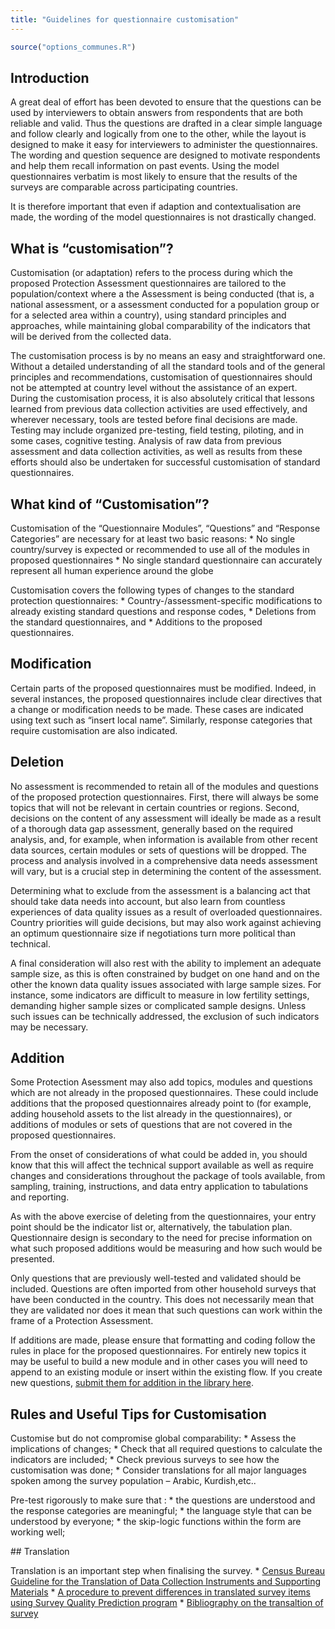```yaml
---
title: "Guidelines for questionnaire customisation"
---
```


```r
source("options_communes.R")
```

<div class="note">

</div>
## Introduction

A great deal of effort has been devoted to ensure that the questions can be used by interviewers to obtain answers from respondents that are both reliable and valid. Thus the questions are drafted in a clear simple language and follow clearly and logically from one to the other, while the layout is designed to make it easy for interviewers to administer the questionnaires. The wording and question sequence are designed to motivate respondents and help them recall information on past events. Using the model questionnaires verbatim is most likely to ensure that the results of the surveys are comparable across participating countries. 

It is therefore important that even if adaption and contextualisation are made, the wording of the model questionnaires is not drastically changed.


## What is "customisation"?

Customisation (or adaptation) refers to the process during which the proposed Protection Assessment questionnaires are tailored to the population/context where a the Assessment is being conducted (that is, a national assessment, or a assessment conducted for a population group or for a selected area within a country), using standard principles and approaches, while maintaining global comparability of the indicators that will be derived from the collected data.

The customisation process is by no means an easy and straightforward one. Without a detailed understanding of all the standard tools and of the general principles and recommendations, customisation of questionnaires should not be attempted at country level without the assistance of an expert. During the customisation process, it is also absolutely critical that lessons learned from previous data collection activities are used effectively, and wherever necessary, tools are tested before final decisions are made. Testing may include organized pre-testing, field testing, piloting, and in some cases, cognitive testing. Analysis of raw data from previous assessment and data collection activities, as well as results from these efforts should also be undertaken for successful customisation of standard questionnaires.

## What kind of "Customisation"?

Customisation of the "Questionnaire Modules", "Questions" and "Response Categories" are necessary for at least two basic reasons:
 * 	No single country/survey is expected or recommended to use all of the modules in proposed questionnaires
 * 	No single standard questionnaire can accurately represent all human experience around the globe


Customisation covers the following types of changes to the standard protection questionnaires:
 * 	Country-/assessment-specific modifications to already existing standard questions and response codes,
 * 	Deletions from the standard questionnaires, and
 * 	Additions to the proposed questionnaires. 

## Modification

Certain parts of the proposed questionnaires must be modified. Indeed, in several instances, the proposed questionnaires include clear directives that a change or modification needs to be made. These cases are indicated using text such as  “insert local name". Similarly, response categories that require customisation are also indicated. 

## Deletion
No assessment is recommended to retain all of the modules and questions of the proposed protection questionnaires. First, there will always be some topics that will not be relevant in certain countries or regions. Second, decisions on the content of any assessment will ideally be made as a result of a thorough data gap assessment, generally based on the required analysis, and, for example, when information is available from other recent data sources, certain modules or sets of questions will be dropped. The process and analysis involved in a comprehensive data needs assessment will vary, but is a crucial step in determining the content of the assessment.

Determining what to exclude from the assessment is a balancing act that should take data needs into account, but also learn from countless experiences of data quality issues as a result of overloaded questionnaires. Country priorities will guide decisions, but may also work against achieving an optimum questionnaire size if negotiations turn more political than technical.

A final consideration will also rest with the ability to implement an adequate sample size, as this is often constrained by budget on one hand and on the other the known data quality issues associated with large sample sizes. For instance, some indicators are difficult to measure in low fertility settings, demanding higher sample sizes or complicated sample designs. Unless such issues can be technically addressed, the exclusion of such indicators may be necessary.

## Addition

Some Protection Asessment may also add topics, modules and questions which are not already in the proposed questionnaires. These could include additions that the proposed questionnaires already point to (for example, adding household assets to the list already in the questionnaires), or additions of modules or sets of questions that are not covered in the proposed questionnaires. 

From the onset of considerations of what could be added in, you should know that this will affect the technical support available as well as require changes and considerations throughout the package of tools available, from sampling, training, instructions, and data entry application to tabulations and reporting.

As with the above exercise of deleting from the questionnaires, your entry point should be the indicator list or, alternatively, the tabulation plan. Questionnaire design is secondary to the need for precise information on what such proposed additions would be measuring and how such would be presented.

Only questions that are previously well-tested and validated should be included. Questions are often imported from other household surveys that have been conducted in the country. This does not necessarily mean that they are validated nor does it mean that such questions can work within the frame of a Protection Assessment.

If additions are made, please ensure that formatting and coding follow the rules in place for the proposed questionnaires. For entirely new topics it may be useful to build a new module and in other cases you will need to append to an existing module or insert within the existing flow. If you create new questions, [submit them for addition in the library here](https://github.com/unhcr-mena/protection-assessment-toolkit/issues).


## Rules and Useful Tips for Customisation

Customise but do not compromise global comparability: 
 * 	Assess the implications of changes;
 * 	Check that all required questions to calculate the indicators are included;
 * 	Check previous surveys to see how the customisation was done;
 * 	Consider translations for all major languages spoken among the survey population – Arabic, Kurdish,etc.. 

Pre-test rigorously to make sure that :
 * 	the questions are understood and the response categories are meaningful;
 * 	the language style that can be understood by everyone;
 * 	the skip-logic functions within the form are working well;
 
 ## Translation
 
 Translation is an important step when finalising the survey.
  * 	[Census Bureau Guideline for the Translation of Data Collection Instruments and Supporting Materials](https://www.census.gov/srd/papers/pdf/rsm2005-06.pdf) 
  * 	[A procedure to prevent differences in translated survey items using Survey Quality Prediction program](https://www.upf.edu/documents/3966940/3986764/RECSM_wp038.pdf) 
  * 	[Bibliography on the transaltion of survey](http://dgim.ucsf.edu/cadc/mm/translationguide.pdf) 
  
 
